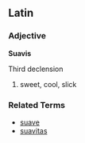 ==Latin==

===Adjective===
'''Suavis'''

Third declension

# sweet, cool, slick

===Related Terms===
*[[suave]]
*[[suavitas]]